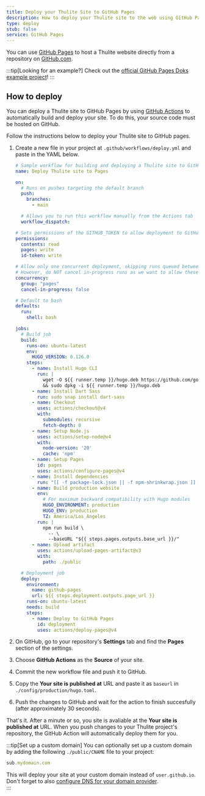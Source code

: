 ```yaml
---
title: Deploy your Thulite Site to GitHub Pages
description: How to deploy your Thulite site to the web using GitHub Pages.
type: deploy
stub: false
service: GitHub Pages
---
```


You can use [GitHub Pages](https://pages.github.com/) to host a Thulite website directly from a repository on [GitHub.com](https://github.com/).

:::tip[Looking for an example?]
Check out the [official GitHub Pages Doks example project](https://github.com/gethyas/doks-gh-pages)!
:::

## How to deploy

You can deploy a Thulite site to GitHub Pages by using [GitHub Actions](https://github.com/features/actions) to automatically build and deploy your site. To do this, your source code must be hosted on GitHub.

Follow the instructions below to deploy your Thulite site to GitHub pages.

1. Create a new file in your project at `.github/workflows/deploy.yml` and paste in the YAML below.

    ```yaml title="deploy.yml"
    # Sample workflow for building and deploying a Thulite site to GitHub Pages
    name: Deploy Thulite site to Pages

    on:
      # Runs on pushes targeting the default branch
      push:
        branches:
          - main

      # Allows you to run this workflow manually from the Actions tab
      workflow_dispatch:

    # Sets permissions of the GITHUB_TOKEN to allow deployment to GitHub Pages
    permissions:
      contents: read
      pages: write
      id-token: write

    # Allow only one concurrent deployment, skipping runs queued between the run in-progress and latest queued.
    # However, do NOT cancel in-progress runs as we want to allow these production deployments to complete.
    concurrency:
      group: "pages"
      cancel-in-progress: false

    # Default to bash
    defaults:
      run:
        shell: bash

    jobs:
      # Build job
      build:
        runs-on: ubuntu-latest
        env:
          HUGO_VERSION: 0.126.0
        steps:
          - name: Install Hugo CLI
            run: |
              wget -O ${{ runner.temp }}/hugo.deb https://github.com/gohugoio/hugo/releases/download/v${HUGO_VERSION}/hugo_extended_${HUGO_VERSION}_linux-amd64.deb \
              && sudo dpkg -i ${{ runner.temp }}/hugo.deb
          - name: Install Dart Sass
            run: sudo snap install dart-sass
          - name: Checkout
            uses: actions/checkout@v4
            with:
              submodules: recursive
              fetch-depth: 0
          - name: Setup Node.js
            uses: actions/setup-node@v4
            with:
              node-version: '20'
              cache: 'npm'
          - name: Setup Pages
            id: pages
            uses: actions/configure-pages@v4
          - name: Install dependencies
            run: "[[ -f package-lock.json || -f npm-shrinkwrap.json ]] && npm ci || true"
          - name: Build production website
            env:
              # For maximum backward compatibility with Hugo modules
              HUGO_ENVIRONMENT: production
              HUGO_ENV: production
              TZ: America/Los_Angeles
            run: |
              npm run build \
                -- \
                --baseURL "${{ steps.pages.outputs.base_url }}/"
          - name: Upload artifact
            uses: actions/upload-pages-artifact@v3
            with:
              path: ./public

      # Deployment job
      deploy:
        environment:
          name: github-pages
          url: ${{ steps.deployment.outputs.page_url }}
        runs-on: ubuntu-latest
        needs: build
        steps:
          - name: Deploy to GitHub Pages
            id: deployment
            uses: actions/deploy-pages@v4

    ```

2. On GitHub, go to your repository's **Settings** tab and find the **Pages** section of the settings.

3. Choose **GitHub Actions** as the **Source** of your site.

4. Commit the new workflow file and push it to GitHub.

5. Copy the **Your site is published at** URL and paste it as `baseurl` in `./config/production/hugo.toml`.

7. Push the changes to GitHub and wait for the action to finish succesfully (after approximately 30 seconds).

That's it. After a minute or so, you site is avaliable at the **Your site is published at** URL. When you push changes to your Thulite project's repository, the GitHub Action will automatically deploy them for you.

:::tip[Set up a custom domain]
You can optionally set up a custom domain by adding the following `./public/CNAME` file to your project: 

```js title="public/CNAME"
sub.mydomain.com
```

This will deploy your site at your custom domain instead of `user.github.io`. Don't forget to also [configure DNS for your domain provider](https://docs.github.com/en/pages/configuring-a-custom-domain-for-your-github-pages-site/managing-a-custom-domain-for-your-github-pages-site#configuring-a-subdomain).   
:::
